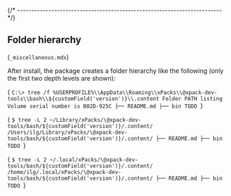 


{/* ------------------------------------------------------------------------ */}

## Folder hierarchy

(`_miscellaneous.mdx`)

After install, the package creates a folder hierarchy like the following
(only the first two depth levels are shown):

<Tabs groupId="operating-systems">

<TabItem value="windows" label="Windows" default>

<CodeBlock language="console"> {
`C:\> tree /f %USERPROFILE%\\AppData\\Roaming\\xPacks\\@xpack-dev-tools\\bash\\${customField('version')}\\.content
Folder PATH listing
Volume serial number is B02D-925C
├── README.md
├── bin
TODO
`} </CodeBlock>

</TabItem>

<TabItem value="macos" label="macOS">

<CodeBlock language="console"> {
`$ tree -L 2 ~/Library/xPacks/\@xpack-dev-tools/bash/${customField('version')}/.content/
/Users/ilg/Library/xPacks/\@xpack-dev-tools/bash/${customField('version')}/.content/
├── README.md
├── bin
TODO
`} </CodeBlock>

</TabItem>

<TabItem value="linux" label="GNU/Linux">

<CodeBlock language="console"> {
`$ tree -L 2 ~/.local/xPacks/\@xpack-dev-tools/bash/${customField('version')}/.content/
/home/ilg/.local/xPacks/\@xpack-dev-tools/bash/${customField('version')}/.content/
├── README.md
├── bin
TODO
`} </CodeBlock>

</TabItem>

</Tabs>
